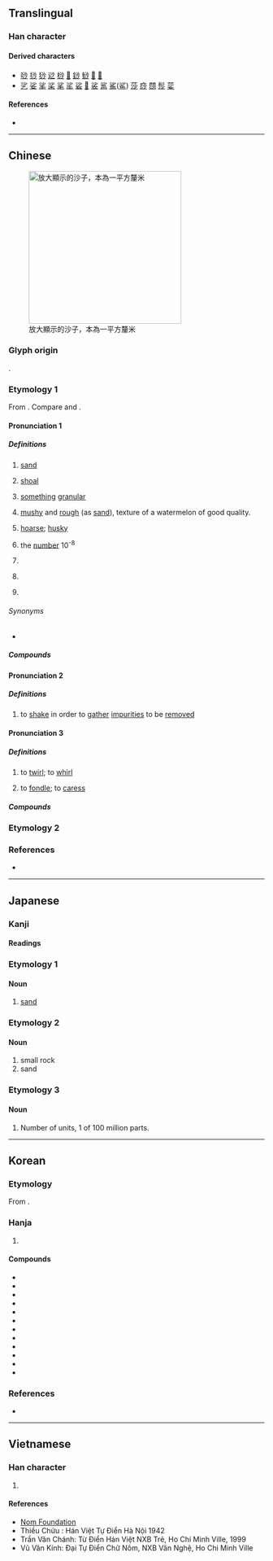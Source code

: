 {{character info}}
==Translingual==

===Han character===
{{Han char|rn=85|rad=水|as=04|sn=7|four=39120|canj=EFH|ids=⿰氵少}}

====Derived characters====
* [[唦]] [[挱]] [[猀]] [[逤]] [[桫]] [[𣻅]] [[䤬]] [[鯋]] [[𣾾]] [[𬕍]]
* [[乷]] [[娑]] [[挲]] [[桬]] [[㲚]] [[㸺]] [[硰]] [[𧋊]] [[裟]] [[䣉]] [[鯊]]([[鲨]]) [[莎]] [[痧]] [[閯]] [[髿]] [[䓾]]

====References====
* {{Han ref|kx=0611.210|dkj=17212|dj=1005.030|hdz=31562.090|uh=6C99|ud=27801|bh=A846|bd=43078}}

----

==Chinese==
{{zh-forms}}
{{zh-wp|zh|yue}}
[[File:Sand from Gobi Desert.jpg|thumb|300px|放大顯示的沙子，本為一平方釐米]]

===Glyph origin===
{{Han etym}}
{{Han compound|水|少|t1=water|t2=to lack; to be short of|ls=ic}}.

===Etymology 1===
From {{inh|zh|sit-pro|*(s/z)a-j||earth, sand}}. Compare {{cog|bo|ས||sand}} and {{cog|my|သဲ||sand}}.

====Pronunciation 1====
{{zh-pron
|m=shā
|m-s=sa1
|dg=са1
|c=saa1
|c-t=sa1
|g=sa1
|h=pfs=sâ;gd=sa1
|j=sa1
|md=sa/sai
|md_note=sa - literary; sai - vernacular
|mn=soa/tw:se/qz,tw,xm:sa/zz:see
|mn_note=soa/se - vernacular; sa/see - literary
|mn-t=sua1/sa1
|mn-t_note=sua1 - vernacular; sa1 - literary
|w=1so
|x=sa1
|mc=y
|oc=y
|ma=
|ca=LL-Q9186-Justinrleung-沙.wav
|cat=n,a,pn
}}

=====Definitions=====
{{zh-hanzi}}

# [[sand]]
#: {{zh-x|泥沙|silt}}
#: {{zh-x|沙漠|desert}}
# {{lb|zh|usually used in place names}} [[shoal]]
# [[something]] [[granular]]
#: {{zh-x|豆沙|{{w|red bean paste}}}}
# [[mushy]] and [[rough]] (as [[sand]]), texture of a watermelon of good quality.
#: {{zh-x|沙瓤|mushy watermelon pulp, Refers to the watermelon when the flesh becomes loose and fine-grained}}
#: {{zh-x|沙梨|Pyrus '''pyrifolia'''}}
#: {{zh-x|西沙瓜|alternative of {{zh-l|硒砂瓜|硒'''砂'''瓜}}}}
# {{lb|zh|of a voice}} [[hoarse]]; [[husky]]
#: {{zh-x|沙啞|hoarse}}
#: {{zh-x|叫 到 把 聲 沙 嗮|shout so much that one's voice is all '''hoarse'''|C}}
# {{lb|zh|Buddhism}} the [[number]] 10<sup>-8</sup>
# {{zh-short|沙皇}}
#: {{zh-x|^沙俄|[[Russian Empire]]}}
# {{lb|zh|Malaysia|Singapore}} {{zh-short|沙巴|[[Sabah]]}}
# {{surname|zh}}

======Synonyms======
* {{s|sand}}
{{zh-dial|沙子}}

=====Compounds=====
{{zh-der|豆沙|喇沙|叻沙|沙漠|沙發|沙文主義|塗沙|塵沙|含沙量|含沙射影|唱籌量沙|愛沙尼亞|乾村沙|恆河沙數|南沙群島|團沙群島|平沙落雁|固沙林|巴爾沙|奓沙|中沙群島|一盤散沙|佉沙|命染黃沙|一片散沙|博浪沙|勢沙|弄鬼搏沙|披沙簡金|沙子|沙拉油|沙基慘案|沙龍|沙悟淨|沙啞|排沙簡金|沙鷗|沙荒|泥沙俱下|扒沙|沙塵|沙丁魚|村沙|摶沙|摶沙嚼蠟|沙漏|沙柱|杷沙|懷沙|沙丘|浪淘沙|沙肝兒|沙拉|白沙學派|沙魚|沙雕|海金沙|沙門|沙狐|滅火沙|沙克疫苗|沙噀|沙汰|既不沙|沙淺兒|白沙|沙其馬|沙漠氣候|沙俄|流沙墜簡|漂沙|沙士|沙漠之舟|沙暴|沙嗲|沙皇|流沙|沙盤|掿沙|毘婆沙部|折戟沉沙|福爾摩沙|猿鶴沙蟲|沙殼子|淘沙|稗沙門|沙嘴|沙沙|沙壺|沙雞|沙茶|沙鹿|沙袋|白沙鄉|白沙灣|沙礫|打破沙鍋|沙洲|沙獾|村沙樣勢|沙金|猿鶴蟲沙|沙蠶|爬沙|沙賓疫苗|沙彌|蒸沙成飯|摶沙作飯|炊沙鏤冰|炊沙成飯|攔沙壩|沙發床|東沙群島|沙灘|沙裡淘金|泥沙|沙陀|沙鍋|沙錢|沙盤推演|沙田|沙瓤兒|沙手|沙場|沙坑|沙包|沙勞越|沙三|沙船|沙岸|散沙|焦沙爛石|沙棗|沙牆|查沙|沙水|曾母暗沙|沙隆|沙土|披沙揀金|沙參|黃沙蓋面|鳴沙山|防沙堤|蠶沙|西沙群島|飛沙陣|風沙|聚沙之年|華沙公約|長沙會戰|麻沙本|韓信囊沙|鳴沙|飛沙走礫|飛沙揚礫|飛沙|馬沙溝|華沙|胠沙思水|防沙林|龍沙|鐵沙掌|金沙江|金夏沙|聚沙成塔|金沙灘|鄧沙|蟲沙微類|走石揚沙|紅沙|觰沙|蟲沙猿鶴|飛沙走石|沙洋|板沙|沙州|沙市|沙道觀|沙口|沙窩|沙琪瑪|沙化|尖沙咀|沙湖|沙河口|白沙洲|沙鎮溪|沙河|巫沙布提俑|沙溪|沙欖:saa1 laam5|沙坪|沙道溝|沙地|長沙|沙蕩|東沙|金沙|沙壪河/沙塆河|沙崙|吳沙|吐沙拉|英吉沙|沙雅|沙微:sa-bui;Min Nan|吾合沙魯}}

====Pronunciation 2====
{{zh-pron
|m=shà
|dial=n
|cat=v
}}

=====Definitions=====
{{zh-hanzi}}

# {{lb|zh|dialectal}} to [[shake]] in order to [[gather]] [[impurity|impurities]] to be [[remove]]d

====Pronunciation 3====
{{zh-pron
|m=suō
|dial=n
|cat=v
}}

=====Definitions=====
{{zh-hanzi}}

# {{zh-alt-lb|娑}} to [[twirl]]; to [[whirl]]
# {{zh-alt-lb|挲}} to [[fondle]]; to [[caress]]

=====Compounds=====
{{zh-der|沙劘}}

===Etymology 2===
{{zh-see|砂|ss}}

===References===
* {{R:yue:Hanzi}}

{{zh-cat|Advanced}}

----

==Japanese==

===Kanji===
{{ja-kanji|grade=|rs=水04}}

====Readings====
{{ja-readings
|goon=しゃ
|kanon=さ
|kun=すな-, いさご-, よな-げる
}}

===Etymology 1===

====Noun====
{{ja-noun|すな}}

# [[sand]]

===Etymology 2===

====Noun====
{{ja-noun|いさご}}

# small rock
# sand

===Etymology 3===

====Noun====
{{ja-noun|さ|しゃ}}

# Number of units, 1 of 100 million parts.

----

==Korean==

===Etymology===
From {{der|ko|ltc|-}} {{ltc-l|沙|id=1+2}}. {{hanja-hunmong|사|sa|地理#상04A}}

===Hanja===
{{ko-hanja-search}}
{{ko-hanja/new|모래|사}}

# {{hanja form of|사|[[sand]]}}
#: {{syn|ko|砂|tr={{m|ko|사}}}}

====Compounds====
{{der-top3|Compounds}}
* {{ko-l|사암|沙巖}}
* {{ko-l|토사|土沙}}
* {{ko-l|사기|沙器}}
* {{ko-l|사탕|沙糖}}
* {{ko-l|사태|沙汰}}
* {{ko-l|사발|沙鉢}}
* {{ko-l|사포|沙布}}
* {{ko-l|사공|沙工}}
* {{ko-l|시구|沙丘}}
* {{ko-l|사막|[[desert]]|沙漠}}
* {{ko-l|백사장|[[sandy]] [[beach]]|白沙場}}
* {{ko-l|산사태|[[landslide]]|山沙汰}}
{{der-bottom}}

===References===
* {{R:hanjadoc|5837}}

----

==Vietnamese==

===Han character===
{{vi-readings|reading=sa|rs=水04}}

# {{rfdef|vi|sort=水04}}

====References====
* [http://nomfoundation.org/common/nom_details.php?codepoint=6c99 Nom Foundation]
* Thiều Chửu : Hán Việt Tự Điển Hà Nội 1942
* Trần Văn Chánh: Từ Điển Hán Việt NXB Trẻ, Ho Chi Minh Ville, 1999
* Vũ Văn Kính: Đại Tự Điển Chữ Nôm, NXB Văn Nghệ, Ho Chi Minh Ville